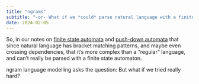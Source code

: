 ```yaml
---
title: "ngrams"
subtitle: "-or- What if we *could* parse natural language with a finite state automaton?"
date: 2024-02-05
---
```


So, in our notes on [finite state automata](01_fsm.qmd) and [push-down automata](02_pda.qmd) that since natural language has bracket matching patterns, and maybe even crossing dependencies, that it's more complex than a "regular" language, and can't really be parsed with a finite state automaton.

ngram language modelling asks the question: But what if we tried really hard?
